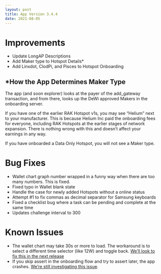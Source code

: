```yaml
---
layout: post
title: App Version 3.4.4
date: 2021-08-05
---
```


# Improvements

- Update LongAP Descriptions
- Add Maker type to Hotspot Details\*
- Add Linxdot, ClodPi, and Pisces to Hotspot Onboarding

## \*How the App Determines Maker Type

The app (and soon explorer) looks at the payer of the add_gateway transaction, and from there, looks
up the DeWi approved Makers in the onboarding server.

If you have one of the earlier RAK Hotspot v1s, you may see “Helium” next to your manufacturer. This
is because Helium Inc paid the onboarding fees for everyone, including RAK Hotspots at the earlier
stages of network expansion. There is nothing wrong with this and doesn’t affect your earnings in
any way.

If you have onboarded a Data Only Hotspot, you will not see a Maker type.

# Bug Fixes

- Wallet chart graph number wrapped in a funny way when there are too many numbers. This is fixed.
- Fixed typo in Wallet blank state
- Handle the case for newly added Hotspots without a online status
- Attempt #1 to fix commas as decimal separator for Samsung keyboards
- Fixed a checklist bug where a task can be pending and complete at the same time
- Updates challenge interval to 300

# Known Issues

- The wallet chart may take 30s or more to load. The workaround is to select a different time
  selector (like 12W) and toggle back.
  [We’ll look to fix this in the next release](https://github.com/helium/hotspot-app/issues/861)
- If you skip assert in the onboarding flow and try to assert later, the app crashes.
  [We’re still investigating this issue](https://github.com/helium/hotspot-app/issues/867).
